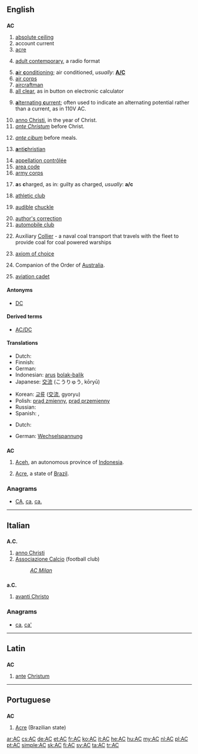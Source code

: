 {{also|Appendix:Variations of "ac"}}
==English==
{{wikipedia}}
==={{initialism-old|en}}===
'''AC'''

# [[absolute ceiling]]
# account current
# [[acre]]
# {{music}} [[w:Adult contemporary|adult contemporary]], a radio format
# [[air conditioning|'''a'''ir '''c'''onditioning]]; air conditioned, ''usually'':  '''[[A/C]]'''
# [[air corps]]
# [[aircraftman]]
# [[all clear]], as in button on electronic calculator
# {{electricity}} [[alternating current|'''a'''lternating '''c'''urrent]]; often used to indicate an alternating potential rather than a current, as in 110V AC.
# [[anno Christi]], in the year of Christ.
# ''[[ante Christum]]'' before Christ. 
# {{medical}} ''[[ante cibum]]'' before meals. 
# {{religion}} [[antichristian|'''a'''nti'''c'''hristian]]
# [[appellation contrôlée]]
# [[area code]]
# [[army corps]]
# {{legal}} '''a'''s '''c'''harged, as in:  guilty as charged, ''usually'':  '''a/c'''
# [[athletic club]]
# {{Internet|slang}} [[audible]] [[chuckle]]
# [[author's correction]]
# [[automobile club]]
# {{US|military}} Auxiliary [[collier|Collier]] - a naval coal transport that travels with the fleet to provide coal for coal powered warships
# {{set theory}} [[axiom of choice]]
# {{Australia}} Companion of the Order of [[Australia]].
# [[aviation cadet]]

====Antonyms====
* [[DC]]

====Derived terms====
* [[AC/DC]]

====Translations====
{{trans-top|alternating current}}
* Dutch: {{t+|nl|wisselstroom}}
* Finnish: {{t+|fi|vaihtovirta}}
* German: {{t+|de|Wechselstrom|m}}
* Indonesian: [[arus]] [[bolak-balik]]
* Japanese: [[交流]] (こうりゅう, kōryū)
{{trans-mid}}
* Korean: [[교류]] ([[交流]], gyoryu)
* Polish: [[prąd zmienny]], [[prąd przemienny]]
* Russian: {{t+|ru|переменный ток|m|sc=Cyrl|tr=pereménnyj tok}}
* Spanish: {{t-|es|CA}}, {{t-|es|corriente alterna}}
{{trans-bottom}}
{{trans-top|alternating potential}}
* Dutch: {{t+|nl|wisselspanning}}
{{trans-mid}}
* German: [[Wechselspannung]]
{{trans-bottom}}

==={{abbreviation}}===
'''AC'''

# [[Aceh]], an autonomous province of [[Indonesia]].
# {{context|Brazil}} [[Acre]], a state of [[Brazil]].

===Anagrams===
* [[CA#English|CA]], [[ca#English|ca]], [[ca.#English|ca.]]

----

==Italian==

==={{abbreviation|lang=it}}===
'''A.C.'''

# [[anno Christi]]
# [[Associazione Calcio]] (football club)
#: ''[[w:AC Milan|AC Milan]]''

==={{abbreviation|lang=it}}===
'''a.C.'''

# [[avanti Christo]]

===Anagrams===
* [[ca#Italian|ca]], [[ca'#Italian|ca']]

----

==Latin==

==={{initialism|lang=la}}===
'''AC'''

# [[ante]] [[Christum]]

----

==Portuguese==

==={{abbreviation|lang=pt}}===
'''AC'''

# [[Acre]] (Brazilian state)

[[ar:AC]]
[[cs:AC]]
[[de:AC]]
[[et:AC]]
[[fr:AC]]
[[ko:AC]]
[[it:AC]]
[[he:AC]]
[[hu:AC]]
[[my:AC]]
[[nl:AC]]
[[pl:AC]]
[[pt:AC]]
[[simple:AC]]
[[sk:AC]]
[[fi:AC]]
[[sv:AC]]
[[ta:AC]]
[[tr:AC]]